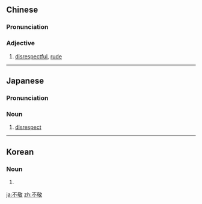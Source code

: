 ==Chinese==
{{zh-forms}}

===Pronunciation===
{{zh-pron
|m=不jìng
|c=bat1 ging3
|cat=a
}}

===Adjective===
{{zh-adj}}

# [[disrespectful]], [[rude]]

----

==Japanese==
{{ja-kanjitab|ふ|けい|yomi=o}}

===Pronunciation===
{{ja-pron|ふけい|y=o}}

===Noun===
{{ja-noun|ふけい}}

# [[disrespect]]

----

==Korean==
{{ko-hanjatab}}

===Noun===
{{ko-noun|hj|hangeul=불경}}

# {{hanja form of|불경|[[disrespect]]}}

[[ja:不敬]]
[[zh:不敬]]
